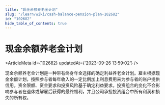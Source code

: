 ```yaml
---
title: "现金余额养老金计划"
slug: "/learn/wiki/cash-balance-pension-plan-102682"
id: "102682"
hide_table_of_contents: true
---
```



# 现金余额养老金计划

<ArticleMeta id={102682} updatedAt={'2023-09-26 13:59:02'} />
<div className='border-solid border-b border-t-0 my-4 border-[var(--ifm-color-gray-300)]' />

现金余额养老金计划是一种带有终身年金选择的确定利益养老金计划。雇主根据现金余额计划，按照参与者每年收入的一定比例加上利息费用来为参与者的账户提供信用。资金限额、资金要求和投资风险基于确定利益要求。投资组合的变化不会影响参与者在退休或解雇后获得的最终福利，并且公司承担投资组合中所有利润和损失的所有权。
